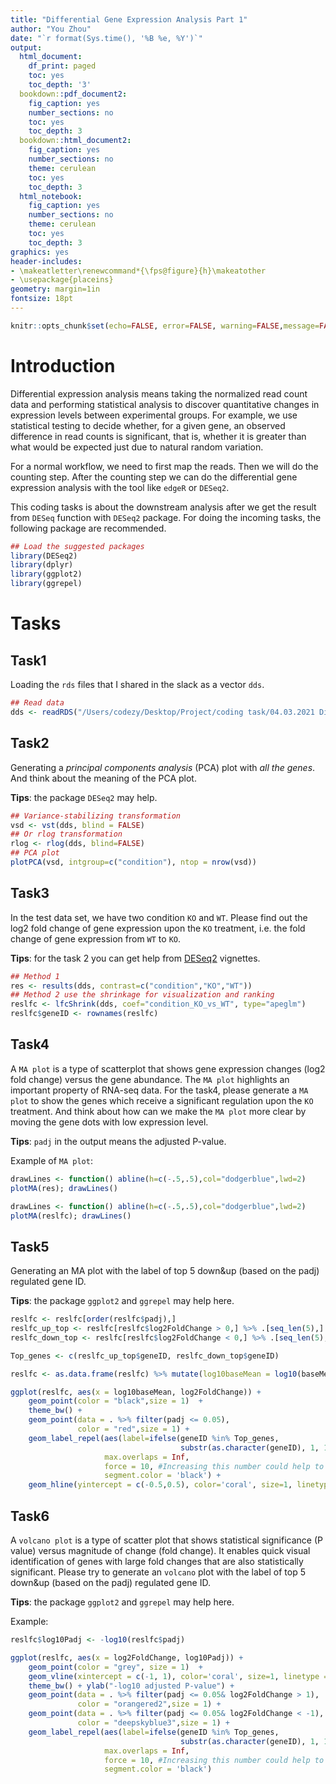 ```yaml
---
title: "Differential Gene Expression Analysis Part 1"
author: "You Zhou"
date: "`r format(Sys.time(), '%B %e, %Y')`"
output:
  html_document:
    df_print: paged
    toc: yes
    toc_depth: '3'
  bookdown::pdf_document2:
    fig_caption: yes
    number_sections: no
    toc: yes
    toc_depth: 3
  bookdown::html_document2:
    fig_caption: yes
    number_sections: no
    theme: cerulean
    toc: yes
    toc_depth: 3
  html_notebook:
    fig_caption: yes
    number_sections: no
    theme: cerulean
    toc: yes
    toc_depth: 3
graphics: yes
header-includes:
- \makeatletter\renewcommand*{\fps@figure}{h}\makeatother
- \usepackage{placeins}
geometry: margin=1in
fontsize: 18pt
---
```


```r
knitr::opts_chunk$set(echo=FALSE, error=FALSE, warning=FALSE,message=FALSE)
```

# Introduction

Differential expression analysis means taking the normalized read count data 
and performing statistical analysis to discover quantitative changes in 
expression levels between experimental groups. For example, we use statistical 
testing to decide whether, for a given gene, an observed difference in read 
counts is significant, that is, whether it is greater than what would be 
expected just due to natural random variation.  
  
For a normal workflow, we need to first map the reads. Then we will do the counting step. After the counting step we can do the differential gene 
expression analysis with the tool like `edgeR` or `DESeq2`. 
  
This coding tasks is about the downstream analysis after we get the result from 
`DESeq` function with `DESeq2` package. For doing the incoming tasks, the 
following package are recommended.

```r
## Load the suggested packages
library(DESeq2)
library(dplyr)
library(ggplot2)
library(ggrepel)
```

# Tasks
## Task1
Loading the `rds` files that I shared in the slack as a vector `dds`.

```r
## Read data
dds <- readRDS("/Users/codezy/Desktop/Project/coding task/04.03.2021 Differential Analysis/rds/test_DESeq_data.rds")
```

## Task2
Generating a *principal components analysis* (PCA) plot with *all the genes*. 
And think about the meaning of the PCA plot.

**Tips**: the package `DESeq2` may help.

```r
## Variance-stabilizing transformation
vsd <- vst(dds, blind = FALSE) 
## Or rlog transformation
rlog <- rlog(dds, blind=FALSE)
## PCA plot
plotPCA(vsd, intgroup=c("condition"), ntop = nrow(vsd))
```

## Task3
In the test data set, we have two condition `KO` and `WT`. Please find out the 
log2 fold change of gene expression upon the `KO` treatment, i.e. the fold 
change of gene expression from `WT` to `KO`.  
  
**Tips**: for the task 2 you can get 
help from [DESeq2](https://bioconductor.org/packages/release/bioc/vignettes/DESeq2/inst/doc/DESeq2.html) vignettes.

```r
## Method 1
res <- results(dds, contrast=c("condition","KO","WT"))
## Method 2 use the shrinkage for visualization and ranking
reslfc <- lfcShrink(dds, coef="condition_KO_vs_WT", type="apeglm")
reslfc$geneID <- rownames(reslfc)
```

## Task4
A `MA plot` is a type of scatterplot that shows gene expression changes (log2 
fold change) versus the gene abundance. The `MA plot` highlights an important 
property of RNA-seq data. For the task4, please generate a `MA plot` to show 
the genes which receive a significant regulation upon the `KO` treatment. And 
think about how can we make the `MA plot` more clear by moving the gene dots with 
low expression level. 
  
**Tips**: `padj` in the output means the adjusted P-value. 
  
Example of `MA plot`:  

```R
drawLines <- function() abline(h=c(-.5,.5),col="dodgerblue",lwd=2)
plotMA(res); drawLines()
```

```R
drawLines <- function() abline(h=c(-.5,.5),col="dodgerblue",lwd=2)
plotMA(reslfc); drawLines()
```

## Task5
Generating an MA plot with the label of top 5 down&up (based on the padj)
regulated gene ID.    
  
**Tips**: the package `ggplot2` and `ggrepel` may help here. 

```R
reslfc <- reslfc[order(reslfc$padj),]
reslfc_up_top <- reslfc[reslfc$log2FoldChange > 0,] %>% .[seq_len(5),]
reslfc_down_top <- reslfc[reslfc$log2FoldChange < 0,] %>% .[seq_len(5),]

Top_genes <- c(reslfc_up_top$geneID, reslfc_down_top$geneID)

reslfc <- as.data.frame(reslfc) %>% mutate(log10baseMean = log10(baseMean))

ggplot(reslfc, aes(x = log10baseMean, log2FoldChange)) +
    geom_point(color = "black",size = 1)  +
    theme_bw() + 
    geom_point(data = . %>% filter(padj <= 0.05), 
               color = "red",size = 1) +
    geom_label_repel(aes(label=ifelse(geneID %in% Top_genes,
                                      substr(as.character(geneID), 1, 18),'')),
                     max.overlaps = Inf,
                     force = 10, #Increasing this number could help to avoid overlap
                     segment.color = 'black') +
    geom_hline(yintercept = c(-0.5,0.5), color='coral', size=1, linetype = 2)
```

## Task6
A `volcano plot` is a type of scatter plot that shows statistical significance 
(P value) versus magnitude of change (fold change). It enables quick visual 
identification of genes with large fold changes that are also statistically 
significant. Please try to generate an `volcano` plot with the label of top 
5 down&up (based on the padj) regulated gene ID.    
  
**Tips**: the package `ggplot2` and `ggrepel` may help here.

Example:  

```R
reslfc$log10Padj <- -log10(reslfc$padj)

ggplot(reslfc, aes(x = log2FoldChange, log10Padj)) +
    geom_point(color = "grey", size = 1)  +
    geom_vline(xintercept = c(-1, 1), color='coral', size=1, linetype = 2) +
    theme_bw() + ylab("-log10 adjusted P-value") + 
    geom_point(data = . %>% filter(padj <= 0.05& log2FoldChange > 1), 
               color = "orangered2",size = 1) +
    geom_point(data = . %>% filter(padj <= 0.05& log2FoldChange < -1), 
               color = "deepskyblue3",size = 1) +
    geom_label_repel(aes(label=ifelse(geneID %in% Top_genes,
                                      substr(as.character(geneID), 1, 18),'')), 
                     max.overlaps = Inf,
                     force = 10, #Increasing this number could help to avoid overlap
                     segment.color = 'black') 
```
